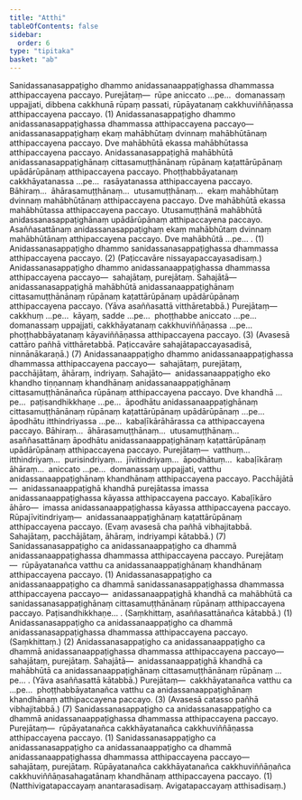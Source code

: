 ```yaml
---
title: "Atthi"
tableOfContents: false
sidebar:
  order: 6
type: "tipitaka"
basket: "ab"
---
```



<DynamicBreadcrumb />

<Division number="50">

<Paragraph number="3047">
Sanidassanasappaṭigho dhammo anidassanaappaṭighassa dhammassa atthipaccayena paccayo. <Emphasis>Purejātaṃ</Emphasis>—  rūpe aniccato …pe…  domanassaṃ uppajjati, dibbena cakkhunā rūpaṃ passati, rūpāyatanaṃ cakkhuviññāṇassa atthipaccayena paccayo. (1)
</Paragraph>

</Division>
<Division number="51">

<Paragraph number="3048">
Anidassanasappaṭigho dhammo anidassanasappaṭighassa dhammassa atthipaccayena paccayo—  anidassanasappaṭighaṃ ekaṃ mahābhūtaṃ dvinnaṃ mahābhūtānaṃ atthipaccayena paccayo. Dve mahābhūtā ekassa mahābhūtassa atthipaccayena paccayo. Anidassanasappaṭighā mahābhūtā anidassanasappaṭighānaṃ cittasamuṭṭhānānaṃ rūpānaṃ kaṭattārūpānaṃ upādārūpānaṃ atthipaccayena paccayo. Phoṭṭhabbāyatanaṃ cakkhāyatanassa …pe…  rasāyatanassa atthipaccayena paccayo. Bāhiraṃ…  āhārasamuṭṭhānaṃ…  utusamuṭṭhānaṃ…  ekaṃ mahābhūtaṃ dvinnaṃ mahābhūtānaṃ atthipaccayena paccayo. Dve mahābhūtā ekassa mahābhūtassa atthipaccayena paccayo. Utusamuṭṭhānā mahābhūtā anidassanasappaṭighānaṃ upādārūpānaṃ atthipaccayena paccayo. Asaññasattānaṃ anidassanasappaṭighaṃ ekaṃ mahābhūtaṃ dvinnaṃ mahābhūtānaṃ atthipaccayena paccayo. Dve mahābhūtā …pe… . (1)
</Paragraph>

<Paragraph number="3049">
Anidassanasappaṭigho dhammo sanidassanasappaṭighassa dhammassa atthipaccayena paccayo. (2)
</Paragraph>

<Paragraph number="3050">
(Paṭiccavāre nissayapaccayasadisaṃ.)
</Paragraph>

<Paragraph number="3051">
Anidassanasappaṭigho dhammo anidassanaappaṭighassa dhammassa atthipaccayena paccayo—  sahajātaṃ, purejātaṃ. <Emphasis>Sahajātā</Emphasis>—  anidassanasappaṭighā mahābhūtā anidassanaappaṭighānaṃ cittasamuṭṭhānānaṃ rūpānaṃ kaṭattārūpānaṃ upādārūpānaṃ atthipaccayena paccayo. (Yāva asaññasattā vitthāretabbā.) <Emphasis>Purejātaṃ</Emphasis>—  cakkhuṃ …pe…  kāyaṃ, sadde …pe…  phoṭṭhabbe aniccato …pe…  domanassaṃ uppajjati, cakkhāyatanaṃ cakkhuviññāṇassa …pe…  phoṭṭhabbāyatanaṃ kāyaviññāṇassa atthipaccayena paccayo. (3)
</Paragraph>

<Paragraph number="3052">
(Avasesā cattāro pañhā vitthāretabbā. Paṭiccavāre sahajātapaccayasadisā, ninnānākaraṇā.) (7)
</Paragraph>

</Division>
<Division number="52">

<Paragraph number="3053">
Anidassanaappaṭigho dhammo anidassanaappaṭighassa dhammassa atthipaccayena paccayo—  sahajātaṃ, purejātaṃ, pacchājātaṃ, āhāraṃ, indriyaṃ. <Emphasis>Sahajāto</Emphasis>—  anidassanaappaṭigho eko khandho tiṇṇannaṃ khandhānaṃ anidassanaappaṭighānaṃ cittasamuṭṭhānānañca rūpānaṃ atthipaccayena paccayo. Dve khandhā …pe…  paṭisandhikkhaṇe …pe…  āpodhātu anidassanaappaṭighānaṃ cittasamuṭṭhānānaṃ rūpānaṃ kaṭattārūpānaṃ upādārūpānaṃ …pe…  āpodhātu itthindriyassa …pe…  kabaḷīkārāhārassa ca atthipaccayena paccayo. Bāhiraṃ…  āhārasamuṭṭhānaṃ…  utusamuṭṭhānaṃ…  asaññasattānaṃ āpodhātu anidassanaappaṭighānaṃ kaṭattārūpānaṃ upādārūpānaṃ atthipaccayena paccayo. <Emphasis>Purejātaṃ</Emphasis>—  vatthuṃ…  itthindriyaṃ…  purisindriyaṃ…  jīvitindriyaṃ…  āpodhātuṃ…  kabaḷīkāraṃ āhāraṃ…  aniccato …pe…  domanassaṃ uppajjati, vatthu anidassanaappaṭighānaṃ khandhānaṃ atthipaccayena paccayo. <Emphasis>Pacchājātā</Emphasis>—  anidassanaappaṭighā khandhā purejātassa imassa anidassanaappaṭighassa kāyassa atthipaccayena paccayo. <Emphasis>Kabaḷīkāro āhāro</Emphasis>—  imassa anidassanaappaṭighassa kāyassa atthipaccayena paccayo. <Emphasis>Rūpajīvitindriyaṃ</Emphasis>—  anidassanaappaṭighānaṃ kaṭattārūpānaṃ atthipaccayena paccayo. (Evaṃ avasesā cha pañhā vibhajitabbā. Sahajātaṃ, pacchājātaṃ, āhāraṃ, indriyampi kātabbā.) (7)
</Paragraph>

</Division>
<Division number="53">

<Paragraph number="3054">
Sanidassanasappaṭigho ca anidassanaappaṭigho ca dhammā anidassanaappaṭighassa dhammassa atthipaccayena paccayo. <Emphasis>Purejātaṃ</Emphasis>—  rūpāyatanañca vatthu ca anidassanaappaṭighānaṃ khandhānaṃ atthipaccayena paccayo. (1)
</Paragraph>

<Paragraph number="3055">
Anidassanasappaṭigho ca anidassanaappaṭigho ca dhammā sanidassanasappaṭighassa dhammassa atthipaccayena paccayo—  anidassanaappaṭighā khandhā ca mahābhūtā ca sanidassanasappaṭighānaṃ cittasamuṭṭhānānaṃ rūpānaṃ atthipaccayena paccayo. Paṭisandhikkhaṇe… . (Saṃkhittaṃ, asaññasattānañca kātabbā.) (1)
</Paragraph>

<Paragraph number="3056">
Anidassanasappaṭigho ca anidassanaappaṭigho ca dhammā anidassanasappaṭighassa dhammassa atthipaccayena paccayo. (Saṃkhittaṃ.) (2)
</Paragraph>

</Division>
<Division number="54">

<Paragraph number="3057">
Anidassanasappaṭigho ca anidassanaappaṭigho ca dhammā anidassanaappaṭighassa dhammassa atthipaccayena paccayo—  sahajātaṃ, purejātaṃ. <Emphasis>Sahajātā</Emphasis>—  anidassanaappaṭighā khandhā ca mahābhūtā ca anidassanaappaṭighānaṃ cittasamuṭṭhānānaṃ rūpānaṃ …pe… . (Yāva asaññasattā kātabbā.) <Emphasis>Purejātaṃ</Emphasis>—  cakkhāyatanañca vatthu ca …pe…  phoṭṭhabbāyatanañca vatthu ca anidassanaappaṭighānaṃ khandhānaṃ atthipaccayena paccayo. (3) (Avasesā catasso pañhā vibhajitabbā.) (7)
</Paragraph>

</Division>
<Division number="55">

<Paragraph number="3058">
Sanidassanasappaṭigho ca anidassanasappaṭigho ca dhammā anidassanaappaṭighassa dhammassa atthipaccayena paccayo. <Emphasis>Purejātaṃ</Emphasis>—  rūpāyatanañca cakkhāyatanañca cakkhuviññāṇassa atthipaccayena paccayo. (1)
</Paragraph>

<Paragraph number="3059">
Sanidassanasappaṭigho ca anidassanasappaṭigho ca anidassanaappaṭigho ca dhammā anidassanaappaṭighassa dhammassa atthipaccayena paccayo—  sahajātaṃ, purejātaṃ. Rūpāyatanañca cakkhāyatanañca cakkhuviññāṇañca cakkhuviññāṇasahagatānaṃ khandhānaṃ atthipaccayena paccayo. (1)
</Paragraph>

<Paragraph number="3060">
(Natthivigatapaccayaṃ anantarasadisaṃ. Avigatapaccayaṃ atthisadisaṃ.)
</Paragraph>
</Division>